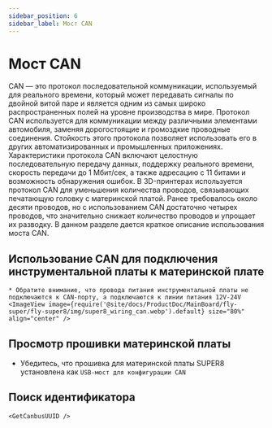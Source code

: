 ```yaml
---
sidebar_position: 6
sidebar_label: Мост CAN
---
```






# Мост CAN

CAN — это протокол последовательной коммуникации, используемый для реального времени, который может передавать сигналы по двойной витой паре и является одним из самых широко распространенных полей на уровне производства в мире. Протокол CAN используется для коммуникации между различными элементами автомобиля, заменяя дорогостоящие и громоздкие проводные соединения. Стойкость этого протокола позволяет использовать его в других автоматизированных и промышленных приложениях. Характеристики протокола CAN включают целостную последовательную передачу данных, поддержку реального времени, скорость передачи до 1 Мбит/сек, а также адресацию с 11 битами и возможность обнаружения ошибок.
В 3D-принтерах используется протокол CAN для уменьшения количества проводов, связывающих печатающую головку с материнской платой. Ранее требовалось около десяти проводов, но с использованием CAN достаточно четырех проводов, что значительно снижает количество проводов и упрощает их разводку.
В данном разделе дается краткое описание использования моста CAN.

## Использование CAN для подключения инструментальной платы к материнской плате

    * Обратите внимание, что провода питания инструментальной платы не подключаются к CAN-порту, а подключаются к линии питания 12V-24V
    <ImageView image={require('@site/docs/ProductDoc/MainBoard/fly-super/fly-super8/img/super8_wiring_can.webp').default} size="80%" align="center" />


## Просмотр прошивки материнской платы

* Убедитесь, что прошивка для материнской платы SUPER8 установлена как `USB-мост для конфигурации CAN`

## Поиск идентификатора

    <GetCanbusUUID />
